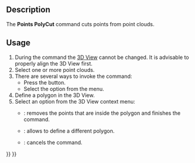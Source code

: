 <languages/>
<translate>

<!--T:6-->
{{Docnav
|[[Points_Merge|Merge]]
|
|[[Points_Workbench|Points]]
|IconL=Points_Merge.svg
|IconR=
|IconC=Workbench_Points.svg
}}

<!--T:1-->
{{GuiCommand
|Name=Points PolyCut
|MenuLocation=Points → Cut Point Cloud
|Workbenches=[[Points_Workbench|Points]]
}}

==Description== <!--T:2-->

<!--T:8-->
The '''Points PolyCut''' command cuts points from point clouds.

==Usage== <!--T:3-->

<!--T:9-->
# During the command the [[3D_View|3D View]] cannot be changed. It is advisable to properly align the 3D View first.
# Select one or more point clouds.
# There are several ways to invoke the command:
#* Press the {{Button|[[Image:Points_PolyCut.svg|16px]] [[Points_PolyCut|Cut Point Cloud]]}} button.
#* Select the {{MenuCommand|Points → [[Image:Points_PolyCut.svg|16px]] Cut Point Cloud}} option from the menu.
# Define a polygon in the 3D View.
# Select an option from the 3D View context menu:
#* {{MenuCommand|Finish}}: removes the points that are inside the polygon and finishes the command.
#* {{MenuCommand|Clear}}: allows to define a different polygon.
#* {{MenuCommand|Cancel}}: cancels the command.


<!--T:4-->
{{Docnav
|[[Points_Merge|Merge]]
|
|[[Points_Workbench|Points]]
|IconL=Points_Merge.svg
|IconR=
|IconC=Workbench_Points.svg
}}

</translate>
{{Points Tools navi{{#translation:}}}}
{{Userdocnavi{{#translation:}}}}